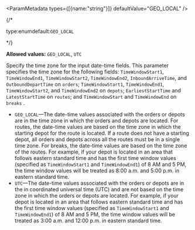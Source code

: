 
<ParamMetadata types={[{name:"string"}]} defaultValue="GEO_LOCAL" />

{/* <p class="space-x-2"><span class="font-sm text-color-3">type:enum</span><span class="font-bold text-[#6d29cc]">default:`GEO_LOCAL`</span></p> */}

**Allowed values:** `GEO_LOCAL`, `UTC`

Specify the time zone for the input date-time fields. This parameter specifies the time zone for the following fields: `TimeWindowStart1`, `TimeWindowEnd1`, `TimeWindowStart2`, `TimeWindowEnd2`, `InboundArriveTime`, and `OutboundDepartTime` on `orders`; `TimeWindowStart1`, `TimeWindowEnd1`, `TimeWindowStart2`, and `TimeWindowEnd2` on `depots`; `EarliestStartTime`  and `LatestStartTime` on `routes`; and `TimeWindowStart` and `TimeWindowEnd` on `breaks` . 

- `GEO_LOCAL`—The date-time values associated with the orders or depots are in the time zone in which the orders and depots are located. For routes, the date-time values are based on the time zone in which the starting depot for the route is located. If a route does not have a starting depot, all orders and depots across all the routes must be in a single time zone. For breaks, the date-time values are based on the time zone of the routes. For example, if your depot is located in an area that follows eastern standard time and has the first time window values (specified as `TimeWindowStart1` and `TimeWindowEnd1`) of 8 AM and 5 PM, the time window values will be treated as 8:00 a.m. and 5:00 p.m. in eastern standard time.
- `UTC`—The date-time values associated with the orders or depots are in the in coordinated universal time (UTC) and are not based on the time zone in which the orders or depots are located. For example, if your depot is located in an area that follows eastern standard time and has the first time window values (specified as `TimeWindowStart1` and `TimeWindowEnd1`) of 8 AM and 5 PM, the time window values will be treated as 3:00 a.m. and 12:00 p.m. in eastern standard time.